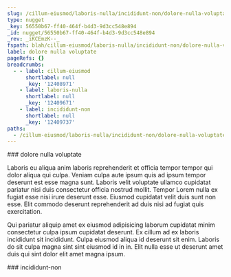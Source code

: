 ```yaml
---
slug: /cillum-eiusmod/laboris-nulla/incididunt-non/dolore-nulla-voluptate
type: nugget
_key: 56550b67-ff40-464f-b4d3-9d3cc548e894
_id: nugget/56550b67-ff40-464f-b4d3-9d3cc548e894
_rev: _iKCEmzK--_
fspath: blah/cillum-eiusmod/laboris-nulla/incididunt-non/dolore-nulla-voluptate.md
label: dolore nulla voluptate
pageRefs: {}
breadcrumbs:
  - - label: cillum-eiusmod
      shortlabel: null
      _key: '12408971'
    - label: laboris-nulla
      shortlabel: null
      _key: '12409671'
    - label: incididunt-non
      shortlabel: null
      _key: '12409737'
paths:
  - /cillum-eiusmod/laboris-nulla/incididunt-non/dolore-nulla-voluptate
---
```


<NuggetArea>
<Nugget slug="/cillum-eiusmod/laboris-nulla/incididunt-non/dolore-nulla-voluptate" type="nugget" _key="56550b67-ff40-464f-b4d3-9d3cc548e894" _id="nugget/56550b67-ff40-464f-b4d3-9d3cc548e894" _rev="_iKCEmzK--_" fspath="blah/cillum-eiusmod/laboris-nulla/incididunt-non/dolore-nulla-voluptate.md" label="dolore nulla voluptate" paths="/cillum-eiusmod/laboris-nulla/incididunt-non/dolore-nulla-voluptate">
<NuggetBody>
### dolore nulla voluptate

Laboris eu aliqua anim laboris reprehenderit et officia tempor tempor qui dolor aliqua qui culpa. Veniam culpa aute ipsum quis ad ipsum tempor deserunt est esse magna sunt. Laboris velit voluptate ullamco cupidatat pariatur nisi duis consectetur officia nostrud mollit. Tempor Lorem nulla ex fugiat esse nisi irure deserunt esse. Eiusmod cupidatat velit duis sunt non esse. Elit commodo deserunt reprehenderit ad duis nisi ad fugiat quis exercitation.

Qui pariatur aliquip amet ex eiusmod adipisicing laborum cupidatat minim consectetur culpa ipsum cupidatat deserunt. Ex cillum ad ex laboris incididunt sit incididunt. Culpa eiusmod aliqua id deserunt sit enim. Laboris do sit culpa magna sint sint eiusmod id in in. Elit nulla esse ut deserunt amet duis qui sint dolor elit amet magna ipsum.

</NuggetBody>
<Breadcrumbs>
<Crumbs>
<Crumb _key="12408971" label="cillum-eiusmod" /><Crumb _key="12409671" label="laboris-nulla" /><Crumb _key="12409737" label="incididunt-non" />
</Crumbs>
</Breadcrumbs>
</Nugget>

<NuggetsInbound>
</NuggetsInbound>
<NuggetsOutbound>
</NuggetsOutbound>
</NuggetArea>
<PassagesInbound>
<Passage direction="inbound" type="passage" _key="12409737" _id="passage/12409737" _rev="_iKCEmzK---" label="incididunt-non" passage="incididunt-non" fspath="blah/cillum-eiusmod/laboris-nulla/incididunt-non" paths="/cillum-eiusmod/laboris-nulla/incididunt-non" slug="/cillum-eiusmod/laboris-nulla/incididunt-non">
<NuggetBody>
### incididunt-non

</NuggetBody>
<Breadcrumbs>
<Crumbs>
<Crumb _key="12408971" label="cillum-eiusmod" /><Crumb _key="12409671" label="laboris-nulla" />
</Crumbs>
</Breadcrumbs>
</Passage>

</PassagesInbound>
<PassagesOutbound>
</PassagesOutbound>